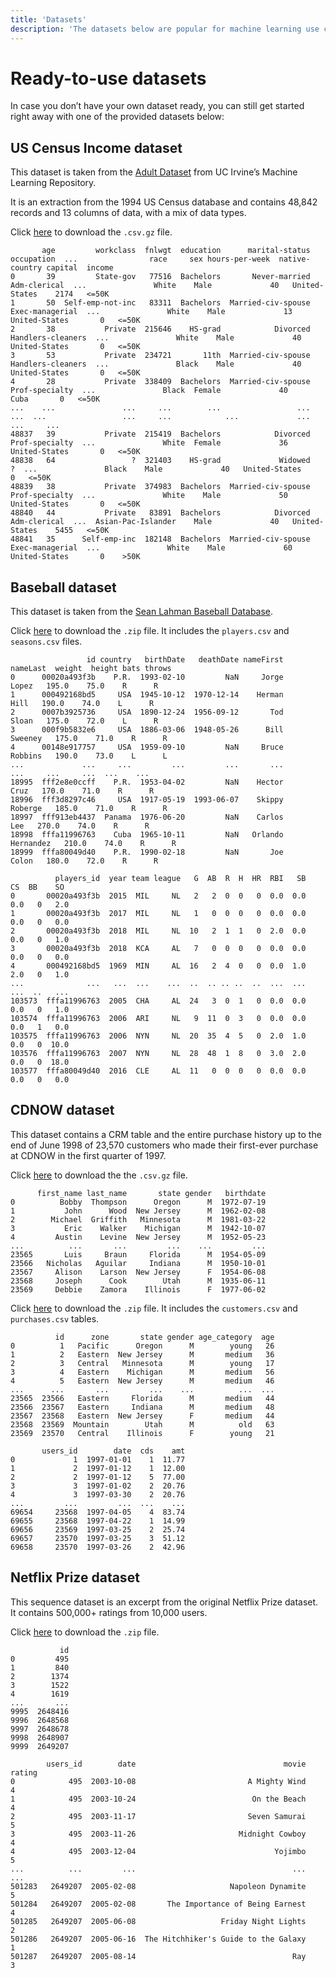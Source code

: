 ```yaml
---
title: 'Datasets'
description: 'The datasets below are popular for machine learning use cases. You can use them in MOSTLY AI to generate synthetic data versions and compare them to the original versions.'
---
```


# Ready-to-use datasets

In case you don’t have your own dataset ready, you can still get started right away with one of the provided datasets below:

## US Census Income dataset

This dataset is taken from the [Adult Dataset](https://archive.ics.uci.edu/dataset/2/adult) from UC Irvine’s Machine Learning Repository.

It is an extraction from the 1994 US Census database and contains 48,842 records and 13 columns of data, with a mix of data types.

Click [here](/datasets/us-census-income.csv.gz) to download the `.csv.gz` file.

```csv filename="us-census-income.csv.gz"
       age         workclass  fnlwgt  education      marital-status         occupation  ...                race     sex hours-per-week  native-country capital  income
0       39         State-gov   77516  Bachelors       Never-married       Adm-clerical  ...               White    Male             40   United-States    2174   <=50K
1       50  Self-emp-not-inc   83311  Bachelors  Married-civ-spouse    Exec-managerial  ...               White    Male             13   United-States       0   <=50K
2       38           Private  215646    HS-grad            Divorced  Handlers-cleaners  ...               White    Male             40   United-States       0   <=50K
3       53           Private  234721       11th  Married-civ-spouse  Handlers-cleaners  ...               Black    Male             40   United-States       0   <=50K
4       28           Private  338409  Bachelors  Married-civ-spouse     Prof-specialty  ...               Black  Female             40            Cuba       0   <=50K
...    ...               ...     ...        ...                 ...                ...  ...                 ...     ...            ...             ...     ...     ...
48837   39           Private  215419  Bachelors            Divorced     Prof-specialty  ...               White  Female             36   United-States       0   <=50K
48838   64                 ?  321403    HS-grad             Widowed                  ?  ...               Black    Male             40   United-States       0   <=50K
48839   38           Private  374983  Bachelors  Married-civ-spouse     Prof-specialty  ...               White    Male             50   United-States       0   <=50K
48840   44           Private   83891  Bachelors            Divorced       Adm-clerical  ...  Asian-Pac-Islander    Male             40   United-States    5455   <=50K
48841   35      Self-emp-inc  182148  Bachelors  Married-civ-spouse    Exec-managerial  ...               White    Male             60   United-States       0    >50K
```

## Baseball dataset

This dataset is taken from the [Sean Lahman Baseball Database](http://lahman.r-forge.r-project.org/).

Click [here](/datasets/baseball.zip) to download the `.zip` file. It includes the `players.csv` and `seasons.csv` files.

```csv filename="players.csv"
                 id country   birthDate   deathDate nameFirst   nameLast  weight  height bats throws
0      00020a493f3b    P.R.  1993-02-10         NaN     Jorge      Lopez   195.0    75.0    R      R
1      000492168bd5     USA  1945-10-12  1970-12-14    Herman       Hill   190.0    74.0    L      R
2      0007b3925736     USA  1890-12-24  1956-09-12       Tod      Sloan   175.0    72.0    L      R
3      000f9b5832e6     USA  1886-03-06  1948-05-26      Bill    Sweeney   175.0    71.0    R      R
4      00148e917757     USA  1959-09-10         NaN     Bruce    Robbins   190.0    73.0    L      L
...             ...     ...         ...         ...       ...        ...     ...     ...  ...    ...
18995  fff2e8e0ccff    P.R.  1953-04-02         NaN    Hector       Cruz   170.0    71.0    R      R
18996  fff3d8297c46     USA  1917-05-19  1993-06-07    Skippy    Roberge   185.0    71.0    R      R
18997  fff913eb4437  Panama  1976-06-20         NaN    Carlos        Lee   270.0    74.0    R      R
18998  fffa11996763    Cuba  1965-10-11         NaN   Orlando  Hernandez   210.0    74.0    R      R
18999  fffa80049d40    P.R.  1990-02-18         NaN       Joe      Colon   180.0    72.0    R      R
```

```csv filename="seasons.csv"
          players_id  year team league   G  AB  R  H  HR  RBI   SB   CS  BB    SO
0       00020a493f3b  2015  MIL     NL   2   2  0  0   0  0.0  0.0  0.0   0   2.0
1       00020a493f3b  2017  MIL     NL   1   0  0  0   0  0.0  0.0  0.0   0   0.0
2       00020a493f3b  2018  MIL     NL  10   2  1  1   0  2.0  0.0  0.0   0   1.0
3       00020a493f3b  2018  KCA     AL   7   0  0  0   0  0.0  0.0  0.0   0   0.0
4       000492168bd5  1969  MIN     AL  16   2  4  0   0  0.0  1.0  2.0   0   1.0
...              ...   ...  ...    ...  ..  .. .. ..  ..  ...  ...  ...  ..   ...
103573  fffa11996763  2005  CHA     AL  24   3  0  1   0  0.0  0.0  0.0   0   1.0
103574  fffa11996763  2006  ARI     NL   9  11  0  3   0  0.0  0.0  0.0   1   0.0
103575  fffa11996763  2006  NYN     NL  20  35  4  5   0  2.0  1.0  0.0   0  10.0
103576  fffa11996763  2007  NYN     NL  28  48  1  8   0  3.0  2.0  0.0   0  18.0
103577  fffa80049d40  2016  CLE     AL  11   0  0  0   0  0.0  0.0  0.0   0   0.0
```

## CDNOW dataset

This dataset contains a CRM table and the entire purchase history up to the end of June 1998 of 23,570 customers who made their first-ever purchase at CDNOW in the first quarter of 1997.

Click [here](/datasets/CDNOW_CRM_table.csv.gz) to download the the `.csv.gz` file.

```csv filename="CDNOW_CRM_table.csv.gz"
      first_name last_name       state gender   birthdate
0          Bobby  Thompson      Oregon      M  1972-07-19
1           John      Wood  New Jersey      M  1962-02-08
2        Michael  Griffith   Minnesota      M  1981-03-22
3           Eric    Walker    Michigan      M  1942-10-07
4         Austin    Levine  New Jersey      M  1952-05-23
...          ...       ...         ...    ...         ...
23565       Luis     Braun     Florida      M  1954-05-09
23566   Nicholas   Aguilar     Indiana      M  1950-10-01
23567     Alison    Larson  New Jersey      F  1954-06-08
23568     Joseph      Cook        Utah      M  1935-06-11
23569     Debbie    Zamora    Illinois      F  1977-06-02
```

Click [here](/datasets/CDNOW_dataset.zip) to download the `.zip` file. It includes the `customers.csv` and `purchases.csv` tables.

```csv filename="customers.csv"
          id      zone       state gender age_category  age
0          1   Pacific      Oregon      M        young   26
1          2   Eastern  New Jersey      M       medium   36
2          3   Central   Minnesota      M        young   17
3          4   Eastern    Michigan      M       medium   56
4          5   Eastern  New Jersey      M       medium   46
...      ...       ...         ...    ...          ...  ...
23565  23566   Eastern     Florida      M       medium   44
23566  23567   Eastern     Indiana      M       medium   48
23567  23568   Eastern  New Jersey      F       medium   44
23568  23569  Mountain        Utah      M          old   63
23569  23570   Central    Illinois      F        young   21
```

```csv filename="purchases.csv"
       users_id        date  cds    amt
0             1  1997-01-01    1  11.77
1             2  1997-01-12    1  12.00
2             2  1997-01-12    5  77.00
3             3  1997-01-02    2  20.76
4             3  1997-03-30    2  20.76
...         ...         ...  ...    ...
69654     23568  1997-04-05    4  83.74
69655     23568  1997-04-22    1  14.99
69656     23569  1997-03-25    2  25.74
69657     23570  1997-03-25    3  51.12
69658     23570  1997-03-26    2  42.96
```

## Netflix Prize dataset

This sequence dataset is an excerpt from the original Netflix Prize dataset. It contains 500,000+ ratings from 10,000 users.

Click [here](/datasets/netflix_10k.zip) to download the `.zip` file.

```csv filename="users.csv"
           id
0         495
1         840
2        1374
3        1522
4        1619
...       ...
9995  2648416
9996  2648568
9997  2648678
9998  2648907
9999  2649207
```

```csv filename="ratings.csv"
        users_id        date                                 movie  rating
0            495  2003-10-08                         A Mighty Wind       4
1            495  2003-10-24                          On the Beach       4
2            495  2003-11-17                         Seven Samurai       5
3            495  2003-11-26                       Midnight Cowboy       4
4            495  2003-12-04                               Yojimbo       5
...          ...         ...                                   ...     ...
501283   2649207  2005-02-08                     Napoleon Dynamite       5
501284   2649207  2005-02-08       The Importance of Being Earnest       4
501285   2649207  2005-06-08                   Friday Night Lights       2
501286   2649207  2005-06-16  The Hitchhiker's Guide to the Galaxy       1
501287   2649207  2005-08-14                                   Ray       3
```
